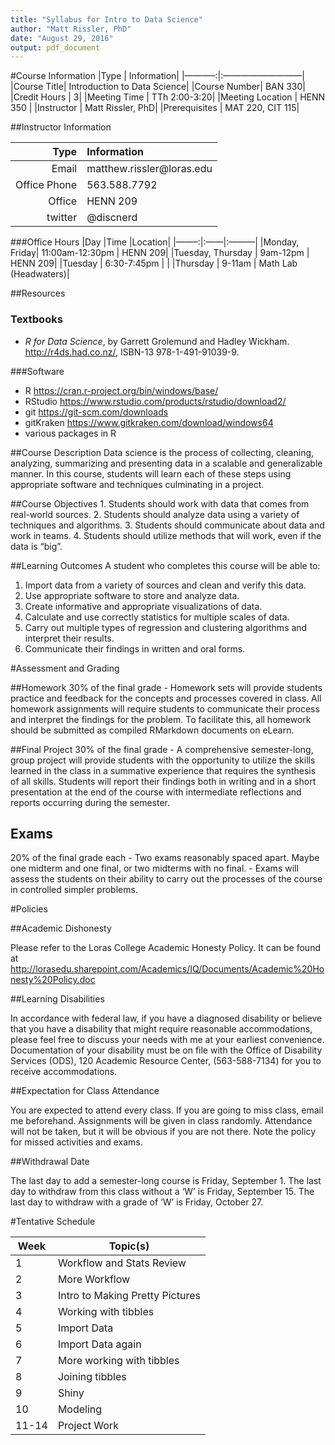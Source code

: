 ```yaml
---
title: "Syllabus for Intro to Data Science"
author: "Matt Rissler, PhD"
date: "August 29, 2016"
output: pdf_document
---
```


#Course Information
|Type        | Information|
|-----------:|:---------------------------|
|Course Title| Introduction to Data Science|
|Course Number| BAN 330|
|Credit Hours | 3|
|Meeting Time | TTh 2:00-3:20|
|Meeting Location | HENN 350 |
|Instructor | Matt Rissler, PhD|
|Prerequisites | MAT 220, CIT 115|

##Instructor Information

|Type        | Information|
|-----------:|:---------------------------|
|Email| matthew.rissler@loras.edu|
|Office Phone | 563.588.7792 |
|Office | HENN 209 |
|twitter  | @discnerd |

###Office Hours
|Day     |Time   |Location|
|--------:|:------|:---------|
|Monday, Friday| 11:00am-12:30pm | HENN 209|
|Tuesday, Thursday | 9am-12pm | HENN 209|
|Tuesday | 6:30-7:45pm | |
|Thursday | 9-11am | Math Lab (Headwaters)|


##Resources

### Textbooks

* *R for Data Science*, by Garrett Grolemund and Hadley Wickham. <http://r4ds.had.co.nz/>, ISBN-13 978-1-491-91039-9.


###Software

* R   <https://cran.r-project.org/bin/windows/base/>
* RStudio  <https://www.rstudio.com/products/rstudio/download2/>
* git <https://git-scm.com/downloads>
* gitKraken <https://www.gitkraken.com/download/windows64>
* various packages in R
          

##Course Description
Data science is the process of collecting, cleaning, analyzing, summarizing and presenting data in a scalable and generalizable manner. In this course, students will learn each of these steps using appropriate software and techniques culminating in a project.

##Course Objectives
1.	Students should work with data that comes from real-world sources.
2.	Students should analyze data using a variety of techniques and algorithms.
3.	Students should communicate about data and work in teams.
4.	Students should utilize methods that will work, even if the data is “big”.

##Learning Outcomes
A student who completes this course will be able to:

1.	Import data from a variety of sources and clean and verify this data.
2.	Use appropriate software to store and analyze data.
3.	Create informative and appropriate visualizations of data.
4.	Calculate and use correctly statistics for multiple scales of data.
5.	Carry out multiple types of regression and clustering algorithms and interpret their results.
6.	Communicate their findings in written and oral forms.

#Assessment and Grading

##Homework
30% of the final grade - Homework sets will provide students practice and feedback for the concepts and processes covered in class. All homework assignments will require students to communicate their process and interpret the findings for the problem.  To facilitate this, all homework should be submitted as compiled RMarkdown documents on eLearn.

##Final Project
30% of the final grade - A comprehensive semester-long, group project will provide students with the opportunity to utilize the skills learned in the class in a summative experience that requires the synthesis of all skills. Students will report their findings both in writing and in a short presentation at the end of the course with intermediate reflections and reports occurring during the semester.

## Exams
20% of the final grade each - Two exams reasonably spaced apart.  Maybe one midterm and one final, or two midterms with no final. - Exams will assess the students on their ability to carry out the processes of the course in controlled simpler problems.

#Policies

##Academic Dishonesty 

Please refer to the Loras College Academic Honesty Policy.  It can be found at <http://lorasedu.sharepoint.com/Academics/IQ/Documents/Academic%20Honesty%20Policy.doc>

##Learning Disabilities

In accordance with federal law, if you have a diagnosed disability or believe that you have a disability that might require reasonable accommodations, please feel free to discuss your needs with me at your earliest convenience.  Documentation of your disability must be on file with the Office of Disability Services (ODS), 120 Academic Resource Center, (563-588-7134) for you to receive accommodations. 

##Expectation for Class Attendance

You are expected to attend every class.  If you are going to miss class, email me beforehand.  Assignments will be given in class randomly.  Attendance will not be taken, but it will be obvious if you are not there. Note the policy for missed activities and exams.

##Withdrawal Date

The last day to add a semester-long course is Friday, September 1. The last day to withdraw from this class without a ‘W’ is Friday, September 15. The last day to withdraw with a grade of ‘W’ is Friday, October 27.


#Tentative Schedule


|Week| Topic(s)|
|----|---------|
| 1  | Workflow and Stats Review|
| 2  | More Workflow |
| 3  | Intro to Making Pretty Pictures |
| 4  | Working with tibbles |
| 5  | Import Data |
| 6  | Import Data again |
| 7  | More working with tibbles |
| 8  | Joining tibbles |
| 9  | Shiny |
| 10 | Modeling |
| 11-14 | Project Work |




